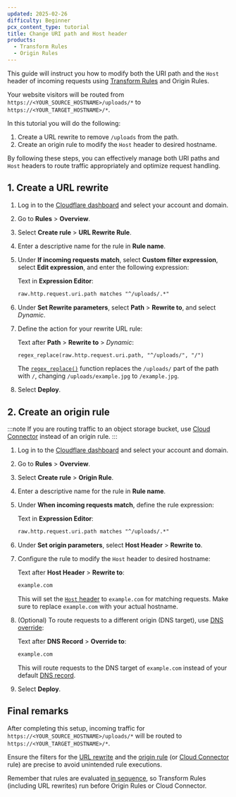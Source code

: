 ```yaml
---
updated: 2025-02-26
difficulty: Beginner
pcx_content_type: tutorial
title: Change URI path and Host header
products:
  - Transform Rules
  - Origin Rules
---
```



This guide will instruct you how to modify both the URI path and the `Host` header of incoming requests using [Transform Rules](/rules/transform/) and Origin Rules.

Your website visitors will be routed from `https://<YOUR_SOURCE_HOSTNAME>/uploads/*` to `https://<YOUR_TARGET_HOSTNAME>/*`.

In this tutorial you will do the following:

1. Create a URL rewrite to remove `/uploads` from the path.
2. Create an origin rule to modify the `Host` header to desired hostname.

By following these steps, you can effectively manage both URI paths and `Host` headers to route traffic appropriately and optimize request handling.

## 1. Create a URL rewrite

1. Log in to the [Cloudflare dashboard](https://dash.cloudflare.com) and select your account and domain.
2. Go to **Rules** > **Overview**.
3. Select **Create rule** > **URL Rewrite Rule**.
4. Enter a descriptive name for the rule in **Rule name**.
5. Under **If incoming requests match**, select **Custom filter expression**, select **Edit expression**, and enter the following expression:

   <Example>

   Text in **Expression Editor**:

   ```txt
   raw.http.request.uri.path matches "^/uploads/.*"
   ```

   </Example>

6. Under **Set Rewrite parameters**, select **Path** > **Rewrite to**, and select _Dynamic_.

7. Define the action for your rewrite URL rule:

   <Example>

   Text after **Path** > **Rewrite to** > _Dynamic_:

   ```txt
   regex_replace(raw.http.request.uri.path, "^/uploads/", "/")
   ```

   </Example>

   The [`regex_replace()`](/ruleset-engine/rules-language/functions/#regex_replace) function replaces the `/uploads/` part of the path with `/`, changing `/uploads/example.jpg` to `/example.jpg`.

8. Select **Deploy**.

## 2. Create an origin rule

:::note
If you are routing traffic to an object storage bucket, use [Cloud Connector](/rules/cloud-connector/) instead of an origin rule.
:::

1. Log in to the [Cloudflare dashboard](https://dash.cloudflare.com) and select your account and domain.
2. Go to **Rules** > **Overview**.
3. Select **Create rule** > **Origin Rule**.
4. Enter a descriptive name for the rule in **Rule name**.
5. Under **When incoming requests match**, define the rule expression:

   <Example>

   Text in **Expression Editor**:

   ```txt
   raw.http.request.uri.path matches "^/uploads/.*"
   ```

   </Example>

6. Under **Set origin parameters**, select **Host Header** > **Rewrite to**.

7. Configure the rule to modify the `Host` header to desired hostname:

   <Example>

   Text after **Host Header** > **Rewrite to**:

   ```txt
   example.com
   ```

   </Example>

   This will set the [`Host` header](/rules/origin-rules/features/#host-header) to `example.com` for matching requests. Make sure to replace `example.com` with your actual hostname.

8. (Optional) To route requests to a different origin (DNS target), use [DNS override](/rules/origin-rules/features/#dns-record):

   <Example>

   Text after **DNS Record** > **Override to**:

   ```txt
   example.com
   ```

   </Example>

   This will route requests to the DNS target of `example.com` instead of your default [DNS record](/dns/manage-dns-records/how-to/create-dns-records/).

9. Select **Deploy**.

## Final remarks

After completing this setup, incoming traffic for `https://<YOUR_SOURCE_HOSTNAME>/uploads/*` will be routed to `https://<YOUR_TARGET_HOSTNAME>/*`.

Ensure the filters for the [URL rewrite](/rules/transform/url-rewrite/) and the [origin rule](/rules/origin-rules/) (or [Cloud Connector](/rules/cloud-connector/) rule) are precise to avoid unintended rule executions.

Remember that rules are evaluated [in sequence](/ruleset-engine/reference/phases-list/), so Transform Rules (including URL rewrites) run before Origin Rules or Cloud Connector.

